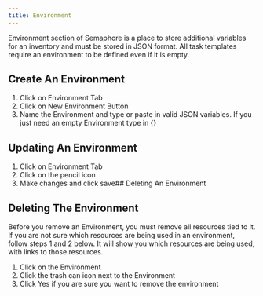 ```yaml
---
title: Environment
---
```


Environment section of Semaphore is a place to store additional variables for an inventory and must be stored in JSON format. All task templates require an environment to be defined even if it is empty.

## Create An Environment
1. Click on Environment Tab
2. Click on New Environment Button 
3. Name the Environment and type or paste in valid JSON variables. If you just need an empty Environment type in {}
## Updating An Environment
1. Click on Environment Tab
2. Click on the pencil icon
3. Make changes and click save## Deleting An Environment
## Deleting The Environment
Before you remove an Environment, you must remove all resources tied to it. If you are not sure which resources are being used in an environment, follow steps 1 and 2 below. It will show you which resources are being used, with links to those resources.
1. Click on the Environment
2. Click the trash can icon next to the Environment
3. Click Yes if you are sure you want to remove the environment